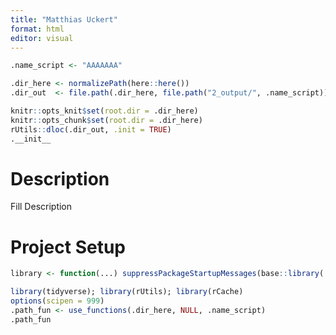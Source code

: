 ```yaml
---
title: "Matthias Uckert"
format: html
editor: visual
---
```


```{=html}
<style type="text/css">
.main-container {
  max-width: 2500px !important;
  margin-left: auto;
  margin-right: auto;
}
</style>
```


```r
.name_script <- "AAAAAAA"

.dir_here <- normalizePath(here::here())
.dir_out  <- file.path(.dir_here, file.path("2_output/", .name_script))

knitr::opts_knit$set(root.dir = .dir_here) 
knitr::opts_chunk$set(root.dir = .dir_here) 
rUtils::dloc(.dir_out, .init = TRUE)
.__init__
```

# Description

Fill Description 

# Project Setup

```r
library <- function(...) suppressPackageStartupMessages(base::library(...))

library(tidyverse); library(rUtils); library(rCache)
options(scipen = 999)
.path_fun <- use_functions(.dir_here, NULL, .name_script)
.path_fun
```
